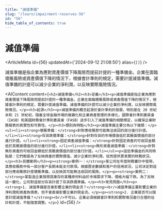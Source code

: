 ```yaml
---
title: "減值準備"
slug: "/learn/impairment-reserves-56"
id: "56"
hide_table_of_contents: true
---
```



# 減值準備

<ArticleMeta id={56} updatedAt={'2024-09-12 21:08:50'} alias={`[]`} />
<div className='border-solid border-b border-t-0 my-4 border-[var(--ifm-color-gray-300)]' />

減值準備是指企業為應對資產價值下降風險而提前計提的一種準備金。企業在面臨壞賬風險或資產價值下降的情況下，根據會計準則的規定，需要計提減值準備。減值準備的計提可以減少企業的淨利潤，以反映實際風險情況。

<AIContent content={`<h2>減值準備</h2><h3>定義</h3><p>減值準備是指企業為應對資產價值下降風險而提前計提的一種準備金。企業在面臨壞賬風險或資產價值下降的情況下，根據會計準則的規定，需要計提減值準備。減值準備的計提可以減少企業的淨利潤，以反映實際風險情況。</p><h3>起源</h3><p>減值準備的概念起源於會計準則的發展，特別是在 20 世紀末和 21 世紀初，隨着全球金融市場的複雜化和企業資產管理的多樣化，國際會計準則委員會（IASB）和美國財務會計準則委員會（FASB）逐步引入了減值準備的相關規定，以確保企業財務報表的真實性和可靠性。</p><h3>類別與特點</h3><p>減值準備主要分為以下幾類：</p><ul><li><strong>壞賬準備：</strong>針對應收賬款可能無法收回的部分進行計提。</li><li><strong>存貨跌價準備：</strong>針對存貨的市場價值低於其賬面價值的部分進行計提。</li><li><strong>固定資產減值準備：</strong>針對固定資產的可收回金額低於其賬面價值的部分進行計提。</li><li><strong>無形資產減值準備：</strong>針對無形資產的可收回金額低於其賬面價值的部分進行計提。</li></ul><p>這些準備金的共同特點是：它們都是為了反映資產的實際價值，減少企業的淨利潤，從而提供更真實的財務狀況。</p><h3>具體案例</h3><p><strong>案例一：</strong>某公司在年度財務審計中發現，其應收賬款中有一部分客户長期未能支付款項。根據歷史數據和客户的信用狀況，公司決定對這部分應收賬款計提壞賬準備，以反映其可能無法收回的風險。</p><p><strong>案例二：</strong>某製造企業發現其庫存的某種原材料由於市場需求下降，價格大幅下跌。為了反映這一變化，公司對這部分存貨計提了存貨跌價準備。</p><h3>常見問題</h3><p><strong>1. 減值準備是否會影響企業的現金流？</strong><br/>減值準備主要影響企業的淨利潤和資產負債表，但不會直接影響企業的現金流。</p><p><strong>2. 企業是否可以隨意計提減值準備？</strong><br/>不可以。企業必須根據會計準則和實際情況進行合理的估計和計提，不能隨意調整。</p>`} id={56} />
